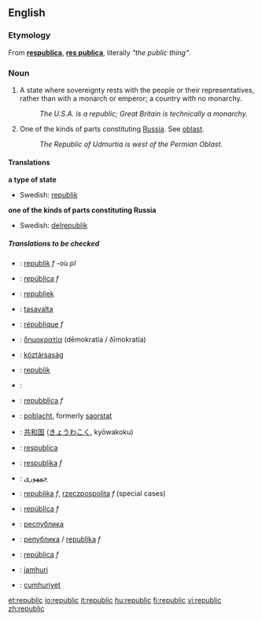 {{wikipedia|Republic}}
{{wikipedia|Republics of Russia}}
<!--{{see|Republic}}-->
==English==

===Etymology===
From {{L.}} '''[[respublica]]''', '''[[res publica]]''', literally ''"the public thing"''.

===Noun===
{{en-noun-reg}}

#A state where sovereignty rests with the people or their representatives, rather than with a monarch or emperor; a country with no monarchy.
#: ''The U.S.A. is a republic; Great Britain is technically a monarchy.''
#One of the kinds of parts constituting [[Russia]]. See [[oblast]].
#:''The Republic of Udmurtia is west of the Permian Oblast.''

====Translations====
'''a type of state'''
{{top}}
{{mid}}
*Swedish: [[republik]] {{c}}
{{bottom}}

'''one of the kinds of parts constituting Russia'''
{{top}}
{{mid}}
*Swedish: [[delrepublik]] {{c}}
{{bottom}}

=====Translations to be checked=====
{{checktrans}}
*{{ttbc|Breton}}: [[republik]] ''f'' -où ''pl''
*{{ttbc|Catalan}}: [[república]] ''f''
*{{ttbc|Dutch}}: [[republiek]] '' ''
*{{ttbc|Finnish}}: [[tasavalta]]
*{{ttbc|French}}: [[république]] ''f''
*{{ttbc|Greek}}: [[δημοκρατία]] (dēmokratía / ðīmokratía)
*{{ttbc|Hungarian}}: [[köztársaság]]
*{{ttbc|Indonesian}}: [[republik]]
*{{ttbc|Interlingua}}: [[]]
*{{ttbc|Italian}}: [[repubblica]] ''f''
*{{ttbc|Irish}}: [[poblacht]], formerly [[saorstat]]
*{{ttbc|Japanese}}: [[共和国]] ([[きょうわこく]], kyōwakoku)
*{{ttbc|Latin}}: [[respublica]]
*{{ttbc|Lithuanian}}: [[respublika]] ''f''
*{{ttbc|Persian}}: [[جمهوری]]
*{{ttbc|Polish}}: [[republika]] ''f'', [[rzeczpospolita]] ''f'' (special cases)
*{{ttbc|Portuguese}}: [[república]] ''f''
*{{ttbc|Russian}}: [[республика]]
*{{ttbc|Serbian}}: [[република]] / [[republika]] ''f''
*{{ttbc|Spanish}}: [[república]] ''f''
*{{ttbc|Swahili}}: [[jamhuri]]
*{{ttbc|Turkish}}: [[cumhuriyet]]

[[et:republic]]
[[io:republic]]
[[it:republic]]
[[hu:republic]]
[[fi:republic]]
[[vi:republic]]
[[zh:republic]]